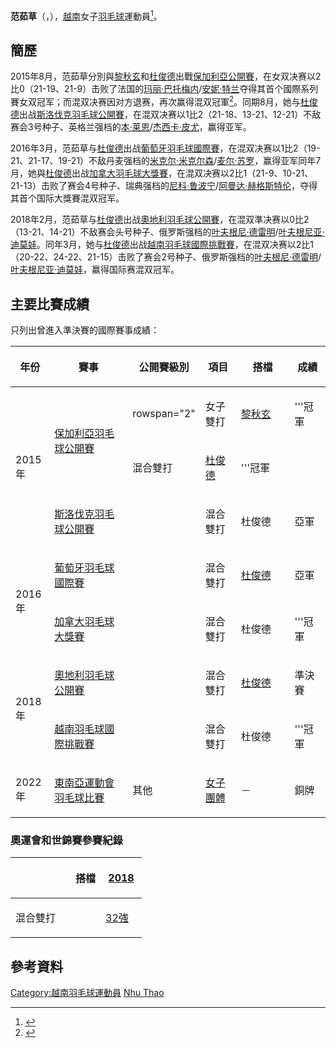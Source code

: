 {{noteTA|G1=Badminton}}
{{Infobox 羽球選手
| playername              = 范茹草<br/>{{lang|vi|'''Phạm Như Thảo'''}}
| image                   = 
| size                    = 
| caption                 = 
| birth_name              = 
| date_of_birth           = {{birth_date_and_age|1996|5|30}}
| place_of_birth          = 
| residence               =
| height                  = 
| weight                  = 
| handedness              = 
| country                 = {{VIE}}
| years_intldebut         =
| years_started           = 
| coach                   = 
| event                   = 女子雙打、混合雙打
| highest_ranking         = 第51位（混雙-[[杜俊德|杜俊德]]）
| date_of_highest_ranking = 2016年9月8日 <ref name="ranking">{{en}}[http://bwfcontent.tournamentsoftware.com/ranking/player.aspx?id=11835&player=116099 BWF World Ranking - Ranking of Nhu Thao PHAM (40278)] {{Wayback|url=http://bwfcontent.tournamentsoftware.com/ranking/player.aspx?id=11835&player=116099 |date=20170305011736 }}</ref>
| current_ranking         = 第77位（女雙-[[黎秋玄|黎秋玄]]）<br/>第51位（混雙-[[杜俊德|杜俊德]]）
| date_of_current_ranking = 2016年9月8日<ref>{{en}}[http://bwfcontent.tournamentsoftware.com/ranking/category.aspx?id=11835&category=475 BWF World Ranking - BWF世界排名榜 (9/8/2016) - Women's doubles] {{Wayback|url=http://bwfcontent.tournamentsoftware.com/ranking/category.aspx?id=11835&category=475 |date=20170305011729 }}</ref><ref>{{en}}[http://bwfcontent.tournamentsoftware.com/ranking/category.aspx?id=11835&category=476 BWF World Ranking - BWF世界排名榜 (9/8/2016) - Mixed doubles] {{Wayback|url=http://bwfcontent.tournamentsoftware.com/ranking/category.aspx?id=11835&category=476 |date=20170305005549 }}</ref>
| played                  = 11勝–15負（女單）<br/>24勝–40負（女雙）<br/>41勝–34負（混雙）
| titles                  = 
| bwf_profile             = FC8A280E-6FD7-4261-A127-65ACB2A9F2F7
| bwf_id                  = 40278
| updated                 = 2016年9月10日
}}
{{MedalTableTop}}
{{MedalSport | 女子[[羽毛球|羽毛球]]}}
{{MedalCountry | {{VIE}}}}
{{MedalCompetition| [[東南亞運動會羽毛球比賽|東南亞運動會]]}}
{{MedalBronze| [[2021年東南亞運動會羽毛球比賽|2021年 河內]] | [[2021年東南亞運動會羽毛球女子團體比賽|女子團體]]}}
{{MedalBottom}}
'''范茹草'''（{{lang-vi|'''Phạm Như Thảo'''}}，{{bd|1996年|5月30日|||catIdx=P范}}），[[越南|越南]]女子[[羽毛球|羽毛球]]運動員<ref>{{zh-cn}}{{cite news|title=越南羽毛球名将阮进明上升7位 进入世界40强|url=http://cn.nhandan.com.vn/sports/national-sport/item/4010801-%E8%B6%8A%E5%8D%97%E7%BE%BD%E6%AF%9B%E7%90%83%E5%90%8D%E5%B0%86%E9%98%AE%E8%BF%9B%E6%98%8E%E4%B8%8A%E5%8D%877%E4%BD%8D-%E8%BF%9B%E5%85%A5%E4%B8%96%E7%95%8C40%E5%BC%BA.html|agency=越南人民报|date=2016-04-11|accessdate=2016-09-10|archive-date=2019-11-29|archive-url=https://web.archive.org/web/20191129034932/https://cn.nhandan.com.vn/sports/national-sport/item/4010801-%E8%B6%8A%E5%8D%97%E7%BE%BD%E6%AF%9B%E7%90%83%E5%90%8D%E5%B0%86%E9%98%AE%E8%BF%9B%E6%98%8E%E4%B8%8A%E5%8D%877%E4%BD%8D-%E8%BF%9B%E5%85%A5%E4%B8%96%E7%95%8C40%E5%BC%BA.html|dead-url=no}}</ref>。

== 簡歷 ==
2015年8月，范茹草分別與[[黎秋玄|黎秋玄]]和[[杜俊德|杜俊德]]出戰[[2015年保加利亞羽毛球公開賽|保加利亞公開賽]]，在女双决赛以2比0（21-19、21-9）击败了法国的[[玛丽·巴托梅内|玛丽·巴托梅内]]/[[安妮·特兰|安妮·特兰]]夺得其首个國際系列賽女双冠军；而混双决赛因对方退赛，再次赢得混双冠軍<ref>{{zh-cn}}{{cite news|title=2015年保加利亚羽毛球公开赛：黎秋玄和范茹草夺冠|url=http://cn.dangcongsan.vn/news/2015%E5%B9%B4%E4%BF%9D%E5%8A%A0%E5%88%A9%E4%BA%9A%E7%BE%BD%E6%AF%9B%E7%90%83%E5%85%AC%E5%BC%80%E8%B5%9B%EF%BC%9A%E9%BB%8E%E7%A7%8B%E7%8E%84%E5%92%8C%E8%8C%83%E8%8C%B9%E8%8D%89%E5%A4%BA%E5%86%A0-318539.html|agency=越南共产党电子报|date=2015-08-21|accessdate=2016-09-10|archive-date=2016-09-18|archive-url=https://web.archive.org/web/20160918191319/http://cn.dangcongsan.vn/news/2015%E5%B9%B4%E4%BF%9D%E5%8A%A0%E5%88%A9%E4%BA%9A%E7%BE%BD%E6%AF%9B%E7%90%83%E5%85%AC%E5%BC%80%E8%B5%9B%EF%BC%9A%E9%BB%8E%E7%A7%8B%E7%8E%84%E5%92%8C%E8%8C%83%E8%8C%B9%E8%8D%89%E5%A4%BA%E5%86%A0-318539.html|dead-url=no}}</ref>。同期8月，她与[[杜俊德|杜俊德]]出战[[2015年斯洛伐克羽毛球公開賽|斯洛伐克羽毛球公開賽]]，在混双决赛以1比2（21-18、13-21、12-21）不敌赛会3号种子、英格兰强档的[[本·莱恩|本·莱恩]]/[[杰西卡·皮尤|杰西卡·皮尤]]，赢得亚军。

2016年3月，范茹草与[[杜俊德|杜俊德]]出战[[2016年葡萄牙羽毛球國際賽|葡萄牙羽毛球國際賽]]，在混双决赛以1比2（19-21、21-17、19-21）不敌丹麦强档的[[米克尔·米克尔森|米克尔·米克尔森]]/[[麦尔·苏罗|麦尔·苏罗]]，赢得亚军同年7月，她與[[杜俊德|杜俊德]]出战[[2016年加拿大羽毛球大獎賽|加拿大羽毛球大獎賽]]，在混双决赛以2比1（21-9、10-21、21-13）击败了赛会4号种子、瑞典强档的[[尼科·鲁波宁|尼科·鲁波宁]]/[[阿曼达·赫格斯特伦|阿曼达·赫格斯特伦]]，夺得其首个国际大獎賽混双冠军。

2018年2月，范茹草与[[杜俊德|杜俊德]]出战[[2018年奧地利羽毛球公開賽|奧地利羽毛球公開賽]]，在混双準决赛以0比2（13-21、14-21）不敌赛会头号种子、俄罗斯强档的[[叶夫根尼·德雷明|叶夫根尼·德雷明]]/[[叶夫根尼亚·迪莫娃|叶夫根尼亚·迪莫娃]]。同年3月，她与[[杜俊德|杜俊德]]出战[[2018年越南羽毛球國際挑戰賽|越南羽毛球國際挑戰賽]]，在混双决赛以2比1（20-22、24-22、21-15）击败了赛会2号种子、俄罗斯强档的[[叶夫根尼·德雷明|叶夫根尼·德雷明]]/[[叶夫根尼亚·迪莫娃|叶夫根尼亚·迪莫娃]]，赢得国际赛混双冠军。

==主要比賽成績==
只列出曾進入準決賽的國際賽事成績：
{| class=wikitable style="text-align:center; font-size:small;" 
!width="50"|年份
!width="180"|賽事
!width="80"|公開賽級別
!width="60"|項目
!width="100"|搭檔
!width="50"|成績
|-
!rowspan="3"|2015年
|rowspan="2"|[[2015年保加利亞羽毛球公開賽|保加利亞羽毛球公開賽]]
|rowspan="2" {{BWFIS}}
|女子雙打
|[[黎秋玄|黎秋玄]]
|bgcolor="gold"|'''冠軍
|-
|混合雙打
|[[杜俊德|杜俊德]]
|bgcolor="gold"|'''冠軍
|-
|[[2015年斯洛伐克羽毛球公開賽|斯洛伐克羽毛球公開賽]]
|{{BWFFS}}
|混合雙打
|杜俊德
|bgcolor="silver"|亞軍
|-
!rowspan="2"|2016年
|[[2016年葡萄牙羽毛球國際賽|葡萄牙羽毛球國際賽]]
|{{BWFIS}}
|混合雙打
|[[杜俊德|杜俊德]]
|bgcolor="silver"|亞軍
|-
|[[2016年加拿大羽毛球大獎賽|加拿大羽毛球大獎賽]]
|{{BWFGP}}
|混合雙打
|杜俊德
|bgcolor="gold"|'''冠軍
|-
!rowspan="2"|2018年
|[[2018年奧地利羽毛球公開賽|奧地利羽毛球公開賽]]
|{{BWFIC}}
|混合雙打
|[[杜俊德|杜俊德]]
|bgcolor="#b8860b"|準決賽
|-
|[[2018年越南羽毛球國際挑戰賽|越南羽毛球國際挑戰賽]]
|{{BWFIC}}
|混合雙打
|杜俊德
|bgcolor="gold"|'''冠軍
|-
!rowspan="1"|2022年
|[[2021年東南亞運動會羽毛球比賽|東南亞運動會羽毛球比賽]]
|其他
|[[2021年東南亞運動會羽毛球女子團體比賽|女子團體]]
|－
|bgcolor="#b8860b"|銅牌
|}
{{BWF賽事級別索引}}

===奧運會和世錦賽參賽紀錄===
{| class=wikitable style="text-align:center; font-size:small;" 
!
!搭檔
!width="50"|[[2018年世界羽毛球錦標賽|2018]]
|-
!width="80"|混合雙打
|align="left"|{{nowrap|[[杜俊德|杜俊德]]}}
|[[2018年世界羽毛球錦標賽混合雙打項目|32強]]
|}

==參考資料==
{{Reflist}}

{{DEFAULTSORT:PHAM Nhu Thao}}
[[Category:越南羽毛球運動員|Category:越南羽毛球運動員]]
[[Category:范姓|Nhu Thao]]